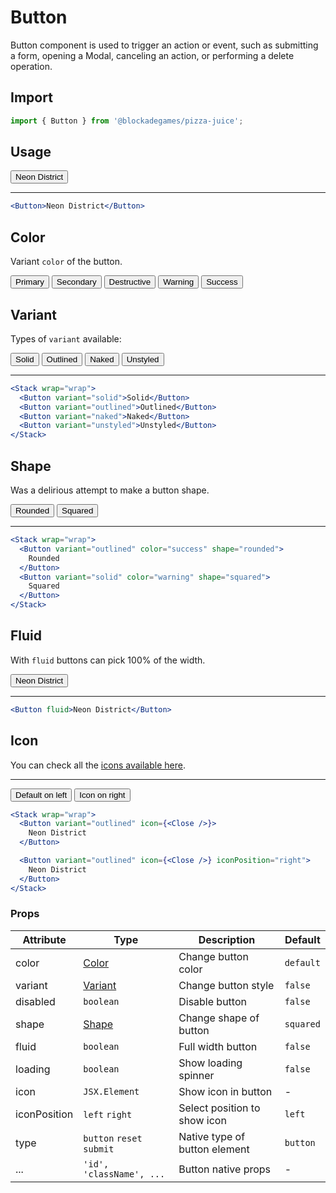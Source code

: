 
# Button

Button component is used to trigger an action or event, such as submitting a form, opening a Modal, canceling an action, or performing a delete operation.

## Import

```jsx
import { Button } from '@blockadegames/pizza-juice';
```

## Usage

<Button>Neon District</Button>

---

```jsx
<Button>Neon District</Button>
```

## Color

Variant `color` of the button.

<Stack wrap="wrap">
  <Button color="primary">Primary</Button>
  <Button color="secondary">Secondary</Button>
  <Button color="destructive">Destructive</Button>
  <Button color="warning">Warning</Button>
  <Button color="success">Success</Button>
</Stack>

## Variant

Types of `variant` available:

<Stack wrap="wrap">
  <Button variant="solid">Solid</Button>
  <Button variant="outlined">Outlined</Button>
  <Button variant="naked">Naked</Button>
  <Button variant="unstyled">Unstyled</Button>
</Stack>

---

```jsx
<Stack wrap="wrap">
  <Button variant="solid">Solid</Button>
  <Button variant="outlined">Outlined</Button>
  <Button variant="naked">Naked</Button>
  <Button variant="unstyled">Unstyled</Button>
</Stack>
```

## Shape

Was a delirious attempt to make a button shape.

<Stack wrap="wrap">
  <Button variant="outlined" color="success" shape="rounded">
    Rounded
  </Button>
  <Button variant="solid" color="warning" shape="squared">
    Squared
  </Button>
</Stack>

---

```jsx
<Stack wrap="wrap">
  <Button variant="outlined" color="success" shape="rounded">
    Rounded
  </Button>
  <Button variant="solid" color="warning" shape="squared">
    Squared
  </Button>
</Stack>
```

## Fluid

With `fluid` buttons can pick 100% of the width.

<Button fluid>Neon District</Button>

---

```jsx
<Button fluid>Neon District</Button>
```

## Icon

You can check all the [icons available here](/docs/icons).

---

<Stack wrap="wrap">
  <Button variant="outlined" >
    Default on left
  </Button>

  <Button variant="outlined"  iconPosition="right">
    Icon on right
  </Button>
</Stack>

```jsx
<Stack wrap="wrap">
  <Button variant="outlined" icon={<Close />}>
    Neon District
  </Button>

  <Button variant="outlined" icon={<Close />} iconPosition="right">
    Neon District
  </Button>
</Stack>
```

### Props

| Attribute    | Type                      | Description                   | Default   |
| ------------ | ------------------------- | ----------------------------- | --------- |
| color        | [Color](#color)           | Change button color           | `default` |
| variant      | [Variant](#variant)       | Change button style           | `false`   |
| disabled     | `boolean`                 | Disable button                | `false`   |
| shape        | [Shape](#shape)           | Change shape of button        | `squared` |
| fluid        | `boolean`                 | Full width button             | `false`   |
| loading      | `boolean`                 | Show loading spinner          | `false`   |
| icon         | `JSX.Element`             | Show icon in button           | -         |
| iconPosition | `left` `right`            | Select position to show icon  | `left`    |
| type         | `button` `reset` `submit` | Native type of button element | `button`  |
| ...          | `'id', 'className', ...`  | Button native props           | -         |
